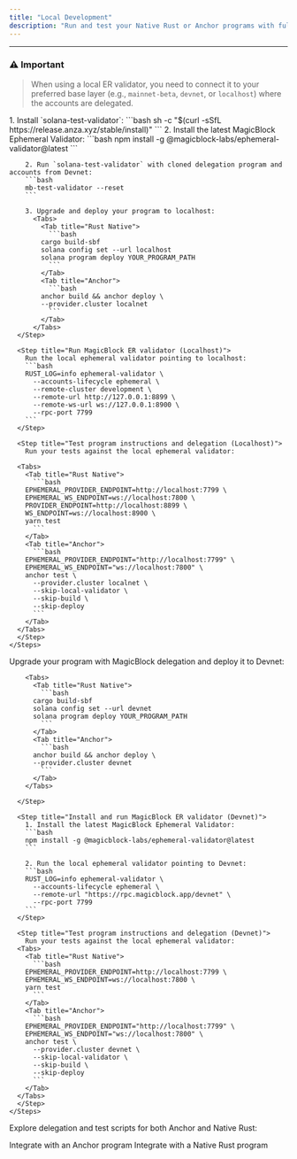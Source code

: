 ```yaml
---
title: "Local Development"
description: "Run and test your Native Rust or Anchor programs with full customization on your local host and Ephemeral Rollups minimizing network latency and rate limit risk."
---
```



---

### ⚠️ Important

> When using a local ER validator, you need to connect it to your preferred base layer (e.g., `mainnet-beta`, `devnet`, or `localhost`) where the accounts are delegated.

<Validators />

<Tabs>
<Tab title="solana-test-validator (localhost)">
    <Steps>
      <Step title="Set up Solana Test Validator (Localhost) and deploy your upgraded program">
        1. Install `solana-test-validator`:
        ```bash
        sh -c "$(curl -sSfL https://release.anza.xyz/stable/install)"
        ```
        2. Install the latest MagicBlock Ephemeral Validator:
        ```bash
        npm install -g @magicblock-labs/ephemeral-validator@latest
        ```

        2. Run `solana-test-validator` with cloned delegation program and accounts from Devnet:
        ```bash
        mb-test-validator --reset
        ```

        3. Upgrade and deploy your program to localhost:
          <Tabs>
            <Tab title="Rust Native">
              ```bash
            cargo build-sbf
            solana config set --url localhost
            solana program deploy YOUR_PROGRAM_PATH
              ```
            </Tab>
            <Tab title="Anchor">
              ```bash
            anchor build && anchor deploy \
            --provider.cluster localnet
              ```
            </Tab>
          </Tabs>
      </Step>

      <Step title="Run MagicBlock ER validator (Localhost)">
        Run the local ephemeral validator pointing to localhost:
        ```bash
        RUST_LOG=info ephemeral-validator \
          --accounts-lifecycle ephemeral \
          --remote-cluster development \
          --remote-url http://127.0.0.1:8899 \
          --remote-ws-url ws://127.0.0.1:8900 \
          --rpc-port 7799
        ```
      </Step>

      <Step title="Test program instructions and delegation (Localhost)">
        Run your tests against the local ephemeral validator:

      <Tabs>
        <Tab title="Rust Native">
          ```bash
        EPHEMERAL_PROVIDER_ENDPOINT=http://localhost:7799 \
        EPHEMERAL_WS_ENDPOINT=ws://localhost:7800 \
        PROVIDER_ENDPOINT=http://localhost:8899 \
        WS_ENDPOINT=ws://localhost:8900 \
        yarn test
          ```
        </Tab>
        <Tab title="Anchor">
          ```bash
        EPHEMERAL_PROVIDER_ENDPOINT="http://localhost:7799" \
        EPHEMERAL_WS_ENDPOINT="ws://localhost:7800" \
        anchor test \
          --provider.cluster localnet \
          --skip-local-validator \
          --skip-build \
          --skip-deploy
          ```
        </Tab>
      </Tabs>
      </Step>
    </Steps>

  </Tab>
  <Tab title="devnet">
    <Steps>
      <Step title="Upgrade and deploy program on Devnet">
        Upgrade your program with MagicBlock delegation and deploy it to Devnet:

        <Tabs>
          <Tab title="Rust Native">
            ```bash
          cargo build-sbf
          solana config set --url devnet
          solana program deploy YOUR_PROGRAM_PATH
            ```
          </Tab>
          <Tab title="Anchor">
            ```bash
          anchor build && anchor deploy \
          --provider.cluster devnet
            ```
          </Tab>
        </Tabs>

      </Step>

      <Step title="Install and run MagicBlock ER validator (Devnet)">
        1. Install the latest MagicBlock Ephemeral Validator:
        ```bash
        npm install -g @magicblock-labs/ephemeral-validator@latest
        ```

        2. Run the local ephemeral validator pointing to Devnet:
        ```bash
        RUST_LOG=info ephemeral-validator \
          --accounts-lifecycle ephemeral \
          --remote-url "https://rpc.magicblock.app/devnet" \
          --rpc-port 7799
        ```
      </Step>

      <Step title="Test program instructions and delegation (Devnet)">
        Run your tests against the local ephemeral validator:
      <Tabs>
        <Tab title="Rust Native">
          ```bash
        EPHEMERAL_PROVIDER_ENDPOINT=http://localhost:7799 \
        EPHEMERAL_WS_ENDPOINT=ws://localhost:7800 \
        yarn test
          ```
        </Tab>
        <Tab title="Anchor">
          ```bash
        EPHEMERAL_PROVIDER_ENDPOINT="http://localhost:7799" \
        EPHEMERAL_WS_ENDPOINT="ws://localhost:7800" \
        anchor test \
          --provider.cluster devnet \
          --skip-local-validator \
          --skip-build \
          --skip-deploy
          ```
        </Tab>
      </Tabs>
      </Step>
    </Steps>

  </Tab>
</Tabs>

Explore delegation and test scripts for both Anchor and Native Rust:

<CardGroup cols={2}>
  <Card
    title="Anchor"
    icon="anchor"
    href="/pages/ephemeral-rollups-ers/how-to-guide/anchor"
    iconType="duotone"
  >
    Integrate with an Anchor program
  </Card>
  <Card
    title="Native Rust"
    icon="rust"
    href="/pages/ephemeral-rollups-ers/how-to-guide/rust-program"
    iconType="duotone"
  >
    Integrate with a Native Rust program
  </Card>
</CardGroup>

